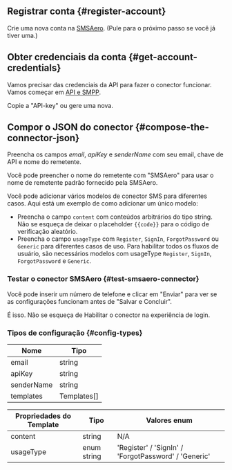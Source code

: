 ## Registrar conta \{#register-account}

Crie uma nova conta na [SMSAero](https://smsaero.ru/). (Pule para o próximo passo se você já tiver uma.)

## Obter credenciais da conta \{#get-account-credentials}

Vamos precisar das credenciais da API para fazer o conector funcionar. Vamos começar em
[API e SMPP](https://smsaero.ru/cabinet/settings/apikey/).

Copie a "API-key" ou gere uma nova.

## Compor o JSON do conector \{#compose-the-connector-json}

Preencha os campos _email_, _apiKey_ e _senderName_ com seu email, chave de API e nome do remetente.

Você pode preencher o nome do remetente com "SMSAero" para usar o nome de remetente padrão fornecido pela SMSAero.

Você pode adicionar vários modelos de conector SMS para diferentes casos. Aqui está um exemplo de como adicionar um único modelo:

- Preencha o campo `content` com conteúdos arbitrários do tipo string. Não se esqueça de deixar o placeholder `{{code}}` para o código de verificação aleatório.
- Preencha o campo `usageType` com `Register`, `SignIn`, `ForgotPassword` ou `Generic` para diferentes casos de uso.
  Para habilitar todos os fluxos de usuário, são necessários modelos com usageType `Register`, `SignIn`, `ForgotPassword` e `Generic`.

### Testar o conector SMSAero \{#test-smsaero-connector}

Você pode inserir um número de telefone e clicar em "Enviar" para ver se as configurações funcionam antes de "Salvar e Concluir".

É isso. Não se esqueça de <MainSiteUrl href="/connectors/sms-connectors/#enable-phone-number-sign-up-or-sign-in">Habilitar o conector na experiência de login</MainSiteUrl>.

### Tipos de configuração \{#config-types}

| Nome       | Tipo        |
| ---------- | ----------- |
| email      | string      |
| apiKey     | string      |
| senderName | string      |
| templates  | Templates[] |

| Propriedades do Template | Tipo        | Valores enum                                         |
| ------------------------ | ----------- | ---------------------------------------------------- |
| content                  | string      | N/A                                                  |
| usageType                | enum string | 'Register' / 'SignIn' / 'ForgotPassword' / 'Generic' |
